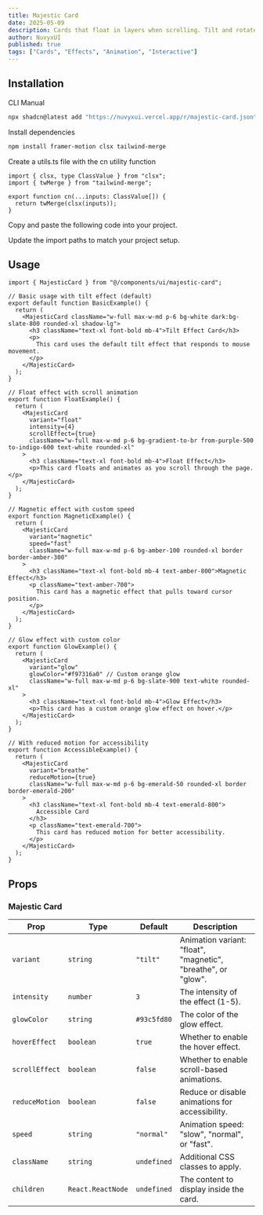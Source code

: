 ```yaml
---
title: Majestic Card
date: 2025-05-09
description: Cards that float in layers when scrolling. Tilt and rotate subtly based on mouse movement.
author: NuvyxUI
published: true
tags: ["Cards", "Effects", "Animation", "Interactive"]
---
```


<ComponentPreview name="majestic-card-demo" />

## Installation

<Tabs defaultValue="cli">

<TabsList>
  <TabsTrigger value="cli">CLI</TabsTrigger>
  <TabsTrigger value="manual">Manual</TabsTrigger>
</TabsList>
<TabsContent value="cli">

```bash
npx shadcn@latest add "https://nuvyxui.vercel.app/r/majestic-card.json"
```

</TabsContent>

<TabsContent value="manual">

<Steps>

<Step>Install dependencies</Step>

```bash
npm install framer-motion clsx tailwind-merge
```

<Step>Create a utils.ts file with the cn utility function</Step>

```tsx
import { clsx, type ClassValue } from "clsx";
import { twMerge } from "tailwind-merge";

export function cn(...inputs: ClassValue[]) {
  return twMerge(clsx(inputs));
}
```

<Step>Copy and paste the following code into your project.</Step>

<ComponentSource name="majestic-card" />

<Step>Update the import paths to match your project setup.</Step>

</Steps>

</TabsContent>

</Tabs>

## Usage

```tsx
import { MajesticCard } from "@/components/ui/majestic-card";
```

```tsx
// Basic usage with tilt effect (default)
export default function BasicExample() {
  return (
    <MajesticCard className="w-full max-w-md p-6 bg-white dark:bg-slate-800 rounded-xl shadow-lg">
      <h3 className="text-xl font-bold mb-4">Tilt Effect Card</h3>
      <p>
        This card uses the default tilt effect that responds to mouse movement.
      </p>
    </MajesticCard>
  );
}

// Float effect with scroll animation
export function FloatExample() {
  return (
    <MajesticCard
      variant="float"
      intensity={4}
      scrollEffect={true}
      className="w-full max-w-md p-6 bg-gradient-to-br from-purple-500 to-indigo-600 text-white rounded-xl"
    >
      <h3 className="text-xl font-bold mb-4">Float Effect</h3>
      <p>This card floats and animates as you scroll through the page.</p>
    </MajesticCard>
  );
}

// Magnetic effect with custom speed
export function MagneticExample() {
  return (
    <MajesticCard
      variant="magnetic"
      speed="fast"
      className="w-full max-w-md p-6 bg-amber-100 rounded-xl border border-amber-300"
    >
      <h3 className="text-xl font-bold mb-4 text-amber-800">Magnetic Effect</h3>
      <p className="text-amber-700">
        This card has a magnetic effect that pulls toward cursor position.
      </p>
    </MajesticCard>
  );
}

// Glow effect with custom color
export function GlowExample() {
  return (
    <MajesticCard
      variant="glow"
      glowColor="#f97316a0" // Custom orange glow
      className="w-full max-w-md p-6 bg-slate-900 text-white rounded-xl"
    >
      <h3 className="text-xl font-bold mb-4">Glow Effect</h3>
      <p>This card has a custom orange glow effect on hover.</p>
    </MajesticCard>
  );
}

// With reduced motion for accessibility
export function AccessibleExample() {
  return (
    <MajesticCard
      variant="breathe"
      reduceMotion={true}
      className="w-full max-w-md p-6 bg-emerald-50 rounded-xl border border-emerald-200"
    >
      <h3 className="text-xl font-bold mb-4 text-emerald-800">
        Accessible Card
      </h3>
      <p className="text-emerald-700">
        This card has reduced motion for better accessibility.
      </p>
    </MajesticCard>
  );
}
```

## Props

### Majestic Card

| Prop           | Type              | Default     | Description                                                   |
| -------------- | ----------------- | ----------- | ------------------------------------------------------------- |
| `variant`      | `string`          | `"tilt"`    | Animation variant: "float", "magnetic", "breathe", or "glow". |
| `intensity`    | `number`          | `3`         | The intensity of the effect (1-5).                            |
| `glowColor`    | `string`          | `#93c5fd80` | The color of the glow effect.                                 |
| `hoverEffect`  | `boolean`         | `true`      | Whether to enable the hover effect.                           |
| `scrollEffect` | `boolean`         | `false`     | Whether to enable scroll-based animations.                    |
| `reduceMotion` | `boolean`         | `false`     | Reduce or disable animations for accessibility.               |
| `speed`        | `string`          | `"normal"`  | Animation speed: "slow", "normal", or "fast".                 |
| `className`    | `string`          | `undefined` | Additional CSS classes to apply.                              |
| `children`     | `React.ReactNode` | `undefined` | The content to display inside the card.                       |
